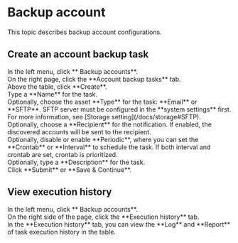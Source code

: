 # Backup account

This topic describes backup account configurations.

## Create an account backup task

<Steps>

<div>
<Nav name="pam" />
</div>

<div>
In the left menu, click **<Icon name="search" /> Backup accounts**.
</div>

<div>
On the right page, click the **Account backup tasks** tab.
</div>

<div>
Above the table, click **Create**.
</div>

<div>
Type a **Name** for the task.
</div>

<div>
Optionally, choose the asset **Type** for the task: **Email** or **SFTP**.
<HorizontalTable 
headers={['Type', 'Description']} 
rows={[
    ["Email", "The backup will be sent to the email address. If both recipients A and B are set, the account's ciphertext will be split into two parts; The file encryption password can be configured in the recipients' user preference settings."], 
    ["SFTP", "The backup will be sent to the SFTP server. If both server A and B are set, the account's ciphertext will be split into two parts;"],
]}
/>
<Alert type="note">
SFTP server must be configured in the **system settings** first. For more information, see [Storage setting](/docs/storage#SFTP).
</Alert>
</div>

<div>
Optionally, choose a **Recipient** for the notification. If enabled, the discovered accounts will be sent to the recipient.
</div>

<div>
Optionally, disable or enable **Periodic**, where you can set the **Crontab** or **Interval** to schedule the task. 
If both interval and crontab are set, crontab is prioritized.
</div>

<div>
Optionally, type a **Description** for the task.
</div>

<div>
Click **Submit** or **Save & Continue**.
</div>

</Steps>

## View execution history

<Steps>

<div>
<Nav name="pam" />
</div>

<div>
In the left menu, click **<Icon name="search" /> Backup accounts**.
</div>

<div>
On the right side of the page, click the **Execution history** tab.
</div>

<div>
In the **Execution history** tab, you can view the **Log** and **Report** of task execution history in the table.
</div>

</Steps>
